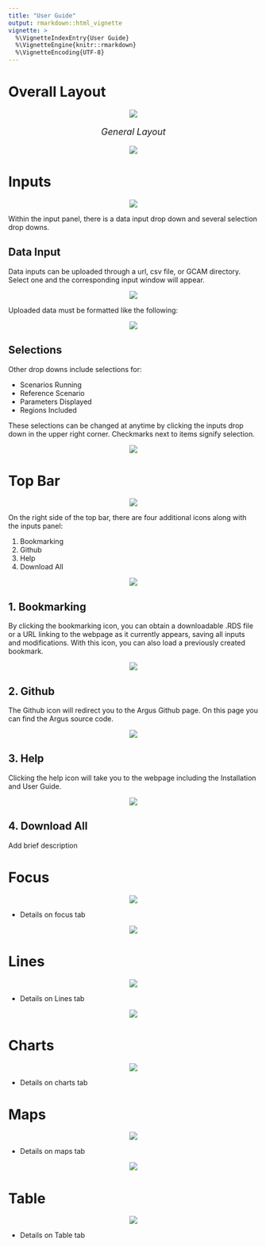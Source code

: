 ```yaml
---
title: "User Guide"
output: rmarkdown::html_vignette
vignette: >
  %\VignetteIndexEntry{User Guide}
  %\VignetteEngine{knitr::rmarkdown}
  %\VignetteEncoding{UTF-8}
---
```


<!-- ------------------------>
<!-- ------------------------>
# <a name="Overall Layout"></a>Overall Layout
<!-- ------------------------>
<!-- ------------------------>

<p align="center"> <img src="vignetteFigs/divider.png"></p>

<p align="center" style="font-size:18px;"> *General Layout* </p>
<p align="center"> <img src="vignetteFigs/layout.PNG"></p>

<!-- ------------------------>
<!-- ------------------------>
# <a name="Inputs"></a>Inputs
<!-- ------------------------>
<!-- ------------------------>

<p align="center"> <img src="vignetteFigs/divider.png"></p>

Within the input panel, there is a data input drop down and several selection drop downs.

<!-- ------------------------>
<!-- ------------------------>
## Data Input
<!-- ------------------------>
<!-- ------------------------>

Data inputs can be uploaded through a url, csv file, or GCAM directory. Select one and the corresponding input window will appear.

<p align="center"> <img src="vignetteFigs/input.PNG"></p>

Uploaded data must be formatted like the following:

<p align="center"> <img src="vignetteFigs/input_format.PNG"></p>

<!-- ------------------------>
<!-- ------------------------>
## Selections
<!-- ------------------------>
<!-- ------------------------>

Other drop downs include selections for:

- Scenarios Running
- Reference Scenario
- Parameters Displayed
- Regions Included

These selections can be changed at anytime by clicking the inputs drop down in the upper right corner. Checkmarks next to items signify selection.

<p align="center"> <img src="vignetteFigs/selections.PNG"></p>

<!-- ------------------------>
<!-- ------------------------>
# <a name="Top Bar"></a>Top Bar
<!-- ------------------------>
<!-- ------------------------>

<p align="center"> <img src="vignetteFigs/divider.png"></p>

On the right side of the top bar, there are four additional icons along with the inputs panel:

1. Bookmarking
1. Github
1. Help
1. Download All

<p align="center"> <img src="vignetteFigs/top_bar.PNG"></p>

<!-- ------------------------>
<!-- ------------------------>
## 1. Bookmarking
<!-- ------------------------>
<!-- ------------------------>
By clicking the bookmarking icon, you can obtain a downloadable .RDS file or a URL linking to the webpage as it currently appears, saving all inputs and modifications. With this icon, you can also load a previously created bookmark.

<p align="center"> <img src="vignetteFigs/bookmark.PNG"></p>

<!-- ------------------------>
<!-- ------------------------>
## 2. Github
<!-- ------------------------>
<!-- ------------------------>

The Github icon will redirect you to the Argus Github page. On this page you can find the Argus source code.

<p align="center"> <img src="vignetteFigs/github.PNG"></p>

<!-- ------------------------>
<!-- ------------------------>
## 3. Help
<!-- ------------------------>
<!-- ------------------------>

Clicking the help icon will take you to the webpage including the Installation and User Guide.

<p align="center"> <img src="vignetteFigs/help.PNG"></p>

<!-- ------------------------>
<!-- ------------------------>
## 4. Download All
<!-- ------------------------>
<!-- ------------------------>

Add brief description

<!-- ------------------------>
<!-- ------------------------>
# <a name="Focus Tab"></a>Focus
<!-- ------------------------>
<!-- ------------------------>

<p align="center"> <img src="vignetteFigs/divider.png"></p>

- Details on focus tab

<p align="center"> <img src="vignetteFigs/focus.PNG"></p>

<!-- ------------------------>
<!-- ------------------------>
# <a name="Lines Tab"></a>Lines
<!-- ------------------------>
<!-- ------------------------>

<p align="center"> <img src="vignetteFigs/divider.png"></p>

- Details on Lines tab

<p align="center"> <img src="vignetteFigs/line_all.PNG"></p>

<!-- ------------------------>
<!-- ------------------------>
# <a name="Charts Tab"></a>Charts
<!-- ------------------------>
<!-- ------------------------>

<p align="center"> <img src="vignetteFigs/divider.png"></p>

- Details on charts tab

<!-- ------------------------>
<!-- ------------------------>
# <a name="Maps Tab"></a>Maps
<!-- ------------------------>
<!-- ------------------------>

<p align="center"> <img src="vignetteFigs/divider.png"></p>

- Details on maps tab

<p align="center"> <img src="vignetteFigs/maps.PNG"></p>

<!-- ------------------------>
<!-- ------------------------>
# <a name="Table Tab"></a>Table
<!-- ------------------------>
<!-- ------------------------>

<p align="center"> <img src="vignetteFigs/divider.png"></p>

- Details on Table tab
